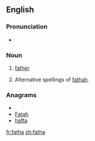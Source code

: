 ==English==

===Pronunciation===
*{{a|Geordie}} {{IPA|/fæðæ/}}

===Noun===
{{en-noun}}

# {{Geordie}} [[father]]
# Alternative spellings of [[fathah]].

===Anagrams===
* {{alphagram|aafht}}
* [[Fatah#English|Fatah]]
* [[hafta#English|hafta]]

[[fr:fatha]]
[[zh:fatha]]